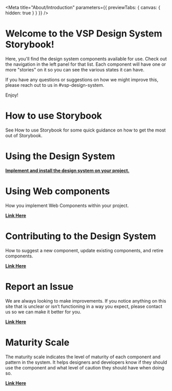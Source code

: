 
<Meta
  title="About/Introduction"
  parameters={{ previewTabs: { canvas: { hidden: true } } }}
/>

# Welcome to the VSP Design System Storybook!

Here, you'll find the design system components available for use. Check out the
navigation in the left panel for that list. Each component will have one or more
"stories" on it so you can see the various states it can have.

If you have any questions or suggestions on how we might improve this, please
reach out to us in #vsp-design-system.

Enjoy!

# How to use Storybook

See <LinkTo kind="About" story="How to use Storybook">How to use
Storybook</LinkTo> for some quick guidance on how to get the most out of
Storybook.

# Using the Design System

<strong>
  <a
    href="https://design.va.gov/about/developers#using-the-design-system"
    target="_blank"
  >
    Implement and install the design system on your project.
  </a>
</strong>

# Using Web components

How you implement Web Components within your project.

<strong>
  <a
    href="https://design.va.gov/about/developers#using-web-components"
    target="_blank"
  >
    Link Here
  </a>
</strong>

# Contributing to the Design System

How to suggest a new component, update existing components, and retire components.

<strong>
  <a
    href="https://design.va.gov/about/contributing-to-the-design-system"
    target="_blank"
  >
    Link Here
  </a>
</strong>

# Report an Issue

We are always looking to make improvements. If you notice anything on this site that is unclear or isn’t functioning in a way you expect, please contact us so we can make it better for you.

<strong>
  <a href="https://design.va.gov/about/feedback" target="_blank">
    Link Here
  </a>
</strong>

# Maturity Scale

The maturity scale indicates the level of maturity of each component and pattern in the system. It helps designers and developers know if they should use the component and what level of caution they should have when doing so.

<strong>
  <a href="https://design.va.gov/about/maturity-scale" target="_blank">
    Link Here
  </a>
</strong>
